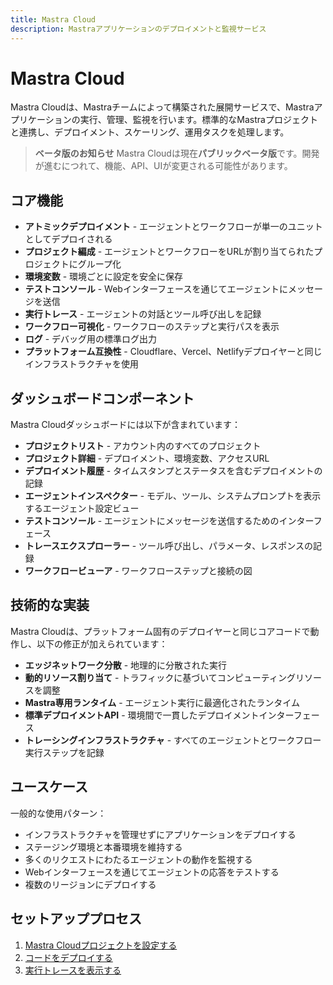 ```yaml
---
title: Mastra Cloud
description: Mastraアプリケーションのデプロイメントと監視サービス
---
```


# Mastra Cloud

Mastra Cloudは、Mastraチームによって構築された展開サービスで、Mastraアプリケーションの実行、管理、監視を行います。標準的なMastraプロジェクトと連携し、デプロイメント、スケーリング、運用タスクを処理します。

> **ベータ版のお知らせ**
> Mastra Cloudは現在**パブリックベータ版**です。開発が進むにつれて、機能、API、UIが変更される可能性があります。

## コア機能

- **アトミックデプロイメント** - エージェントとワークフローが単一のユニットとしてデプロイされる
- **プロジェクト編成** - エージェントとワークフローをURLが割り当てられたプロジェクトにグループ化
- **環境変数** - 環境ごとに設定を安全に保存
- **テストコンソール** - Webインターフェースを通じてエージェントにメッセージを送信
- **実行トレース** - エージェントの対話とツール呼び出しを記録
- **ワークフロー可視化** - ワークフローのステップと実行パスを表示
- **ログ** - デバッグ用の標準ログ出力
- **プラットフォーム互換性** - Cloudflare、Vercel、Netlifyデプロイヤーと同じインフラストラクチャを使用

## ダッシュボードコンポーネント

Mastra Cloudダッシュボードには以下が含まれています：

- **プロジェクトリスト** - アカウント内のすべてのプロジェクト
- **プロジェクト詳細** - デプロイメント、環境変数、アクセスURL
- **デプロイメント履歴** - タイムスタンプとステータスを含むデプロイメントの記録
- **エージェントインスペクター** - モデル、ツール、システムプロンプトを表示するエージェント設定ビュー
- **テストコンソール** - エージェントにメッセージを送信するためのインターフェース
- **トレースエクスプローラー** - ツール呼び出し、パラメータ、レスポンスの記録
- **ワークフロービューア** - ワークフローステップと接続の図

## 技術的な実装

Mastra Cloudは、プラットフォーム固有のデプロイヤーと同じコアコードで動作し、以下の修正が加えられています：

- **エッジネットワーク分散** - 地理的に分散された実行
- **動的リソース割り当て** - トラフィックに基づいてコンピューティングリソースを調整
- **Mastra専用ランタイム** - エージェント実行に最適化されたランタイム
- **標準デプロイメントAPI** - 環境間で一貫したデプロイメントインターフェース
- **トレーシングインフラストラクチャ** - すべてのエージェントとワークフロー実行ステップを記録

## ユースケース

一般的な使用パターン：

- インフラストラクチャを管理せずにアプリケーションをデプロイする
- ステージング環境と本番環境を維持する
- 多くのリクエストにわたるエージェントの動作を監視する
- Webインターフェースを通じてエージェントの応答をテストする
- 複数のリージョンにデプロイする

## セットアッププロセス

1. [Mastra Cloudプロジェクトを設定する](/docs/mastra-cloud/setting-up)
2. [コードをデプロイする](/docs/mastra-cloud/deploying)
3. [実行トレースを表示する](/docs/mastra-cloud/observability)
